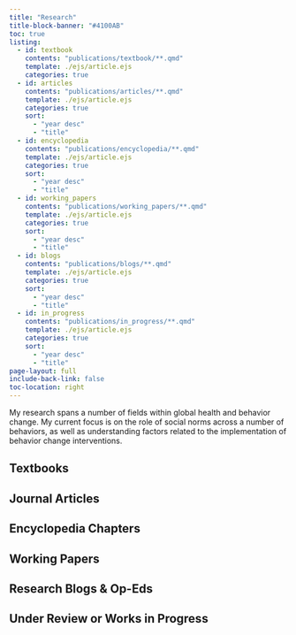 ---
title: "Research"
title-block-banner: "#4100AB"
toc: true
listing:
  - id: textbook
    contents: "publications/textbook/**.qmd"
    template: ./ejs/article.ejs
    categories: true
  - id: articles
    contents: "publications/articles/**.qmd"
    template: ./ejs/article.ejs
    categories: true
    sort:
      - "year desc"
      - "title"
  - id: encyclopedia
    contents: "publications/encyclopedia/**.qmd"
    template: ./ejs/article.ejs
    categories: true
    sort:
      - "year desc"
      - "title"
  - id: working_papers
    contents: "publications/working_papers/**.qmd"
    template: ./ejs/article.ejs
    categories: true
    sort:
      - "year desc"
      - "title"
  - id: blogs
    contents: "publications/blogs/**.qmd"
    template: ./ejs/article.ejs
    categories: true
    sort:
      - "year desc"
      - "title"
  - id: in_progress
    contents: "publications/in_progress/**.qmd"
    template: ./ejs/article.ejs
    categories: true
    sort:
      - "year desc"
      - "title"
page-layout: full
include-back-link: false
toc-location: right
---

My research spans a number of fields within global health and behavior change. My current focus is on the role of social norms across a number of behaviors, as well as understanding factors related to the implementation of behavior change interventions.

## Textbooks

::: {#textbook}
:::


## Journal Articles

::: {#articles}
:::

## Encyclopedia Chapters

::: {#encyclopedia}
:::

## Working Papers

::: {#working_papers}
:::

## Research Blogs & Op-Eds

::: {#blogs}
:::

## Under Review or Works in Progress

::: {#in_progress}
:::
